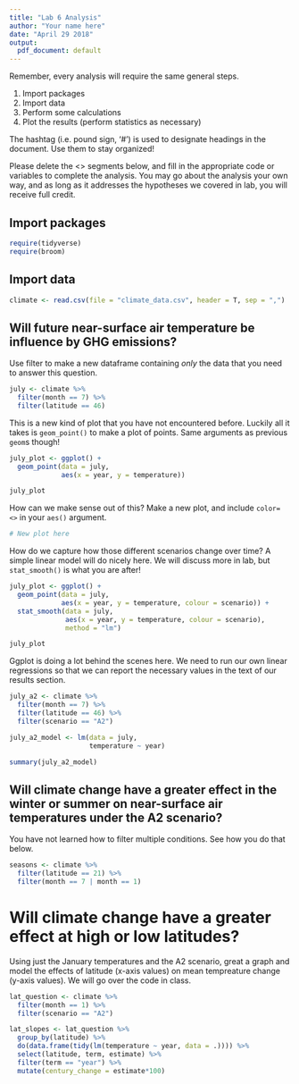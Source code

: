 ```yaml
---
title: "Lab 6 Analysis"
author: "Your name here"
date: "April 29 2018"
output:
  pdf_document: default
---
```


Remember, every analysis will require the same general steps.

1. Import packages
2. Import data
3. Perform some calculations
4. Plot the results (perform statistics as necessary)

The hashtag (i.e. pound sign, '#') is used to designate headings in the document. Use them to stay organized!

Please delete the <> segments below, and fill in the appropriate code or variables to complete the analysis. You may go about the analysis your own way, and as long as it addresses the hypotheses we covered in lab, you will receive full credit. 


## Import packages


```r
require(tidyverse)
require(broom)
```


## Import data


```r
climate <- read.csv(file = "climate_data.csv", header = T, sep = ",")
```



## Will future near-surface air temperature be influence by GHG emissions?

Use filter to make a new dataframe containing *only* the data that you need to answer this question.

```r
july <- climate %>%
  filter(month == 7) %>%
  filter(latitude == 46)
```

This is a new kind of plot that you have not encountered before. Luckily all it takes is `geom_point()` to make a plot of points. Same arguments as previous `geom`s though!


```r
july_plot <- ggplot() +
  geom_point(data = july,
             aes(x = year, y = temperature))

july_plot
```

How can we make sense out of this? Make a new plot, and include `color= <> ` in your `aes()` argument.

```r
# New plot here
```



How do we capture how those different scenarios change over time? A simple linear model will do nicely here. We will discuss more in lab, but `stat_smooth()` is what you are after!

```r
july_plot <- ggplot() +
  geom_point(data = july,
             aes(x = year, y = temperature, colour = scenario)) +
  stat_smooth(data = july,
              aes(x = year, y = temperature, colour = scenario),
              method = "lm")

july_plot
```


Ggplot is doing a lot behind the scenes here. We need to run our own linear regressions so that we can report the necessary values in the text of our results section.


```r
july_a2 <- climate %>%
  filter(month == 7) %>%
  filter(latitude == 46) %>%
  filter(scenario == "A2")

july_a2_model <- lm(data = july,
                    temperature ~ year)

summary(july_a2_model)
```


## Will climate change have a greater effect in the winter or summer on near-surface air temperatures under the A2 scenario?


You have not learned how to filter multiple conditions. See how you do that below. 

```r
seasons <- climate %>%
  filter(latitude == 21) %>%
  filter(month == 7 | month == 1)
```


# Will climate change have a greater effect at high or low latitudes?



Using just the January temperatures and the A2 scenario, great a graph and model the effects of latitude (x-axis values) on mean tempreature change (y-axis values). We will go over the code in class. 


```r
lat_question <- climate %>%
  filter(month == 1) %>%
  filter(scenario == "A2") 
```


```r
lat_slopes <- lat_question %>%
  group_by(latitude) %>%
  do(data.frame(tidy(lm(temperature ~ year, data = .)))) %>%
  select(latitude, term, estimate) %>%
  filter(term == "year") %>%
  mutate(century_change = estimate*100)
  
```

